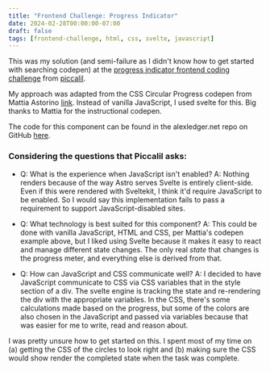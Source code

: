 ```yaml
---
title: "Frontend Challenge: Progress Indicator"
date: 2024-02-28T00:00:00-07:00
draft: false
tags: [frontend-challenge, html, css, svelte, javascript]
---
```



<ProgressIndicator client:only />

This was my solution (and semi-failure as I didn't know how to get started with searching codepen) at the [progress indicator frontend coding challenge](https://piccalil.li/blog/challenge-009-progress-indicator) from [piccalil](https://piccalil.li/).

My approach was adapted from the CSS Circular Progress codepen from Mattia Astorino [link](https://codepen.io/equinusocio/pen/OJMBpdK). Instead of vanilla JavaScript, I used svelte for this. Big thanks to Mattia for the instructional codepen.

The code for this component can be found in the alexledger.net repo on GitHub [here](https://github.com/aled1027/alexledger.net/blob/main/src/components/ProgressIndicator.svelte).

### Considering the questions that Piccalil asks:

- Q: What is the experience when JavaScript isn't enabled?
  A: Nothing renders because of the way Astro serves Svelte is entirely client-side. Even if this were rendered with Sveltekit, I think it'd require JavaScript to be enabled. So I would say this implementation fails to pass a requirement to support JavaScript-disabled sites.

- Q: What technology is best suited for this component?
  A: This could be done with vanilla JavaScript, HTML and CSS, per Mattia's codepen example above, but I liked using Svelte because it makes it easy to react and manage different state changes. The only real _state_ that changes is the progress meter, and everything else is derived from that.

- Q: How can JavaScript and CSS communicate well?
  A: I decided to have JavaScript communicate to CSS via CSS variables that in the style section of a div. The svelte engine is tracking the state and re-rendering the div with the appropriate variables. In the CSS, there's some calculations made based on the progress, but some of the colors are also chosen in the JavaScript and passed via variables because that was easier for me to write, read and reason about.

I was pretty unsure how to get started on this. I spent most of my time on (a) getting the CSS of the circles to look right and (b) making sure the CSS would show render the completed state when the task was complete.

